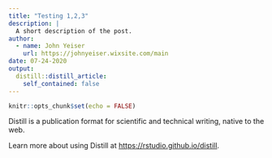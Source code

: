 ```yaml
---
title: "Testing 1,2,3"
description: |
  A short description of the post.
author:
  - name: John Yeiser
    url: https://johnyeiser.wixsite.com/main
date: 07-24-2020
output:
  distill::distill_article:
    self_contained: false
---
```


```r
knitr::opts_chunk$set(echo = FALSE)
```

Distill is a publication format for scientific and technical writing, native to the web.

Learn more about using Distill at <https://rstudio.github.io/distill>.

